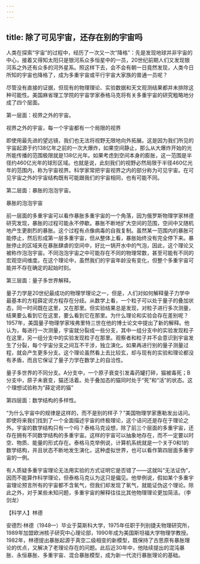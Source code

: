 ```yaml
---
---
---
```

title: 除了可见宇宙，还存在别的宇宙吗
---




人类在探索“宇宙”的过程中，经历了一次又一次“降格”：先是发现地球并非宇宙的中心，接着又得知太阳只是银河系众多恒星中的一员，20世纪前期人们又发现银河系之外还有众多的河外星系。照这样下去，会不会有朝一日竟然发现，人类今日所知的宇宙也降格了，成为多重宇宙或平行宇宙大家族的普通一员呢？

尽管没有直接的证据，但现有的物理理论、实验数据和天文观测结果都并未排除这种可能性。美国麻省理工学院的宇宙学家泰格马克将有关多重宇宙的研究粗略地分成了四个层面。

第一层面：视界之外的宇宙。

视界之外的宇宙，每一个宇宙都有一个局限的视界



即使用最先进的望远镜，我们也无法将视野无限地向外拓展。这是因为我们所见的宇宙起源于约138亿年之前的一次大爆炸，如果空间静止，那么从大爆炸开始的光所能传播的范围极限就是138亿光年。如果考虑到空间本身的膨胀，这一范围是半径约460亿光年的球形区域。也就是说，此刻我们的视野必然局限于半径460亿光年的范围内，称为宇宙视界。科学家常把宇宙视界之内的部分称为可见宇宙。在可见宇宙之外的宇宙结构既有可能跟我们的宇宙相同，也有可能不同。

第二层面：暴胀的泡泡宇宙。

暴胀的泡泡宇宙



前一层面的多重宇宙可以看作暴胀多重宇宙的一个角落，因为俄罗斯物理学家林德研究发现，暴胀的过程可能永不停歇。暴胀不断地扩大空间的范围，空间中又随机地产生更剧烈的暴胀。这个过程有点像病毒的自我复制。虽然某一范围内的暴胀可能停止，然后形成第一层多重宇宙，但从整体上看，暴胀始终没有完全停下来。暴胀停止的区域夹在暴胀肆虐的空间中，好比一锅开水中的气泡，因此，这个理论又被称作泡泡宇宙。不同泡泡宇宙之中可能存在不同的物理常数，甚至可能有不同的宏观空间维度。在这个理论中，虽然我们的宇宙年龄没有变化，但整个多重宇宙可能并不存在确定的起始时刻。

第三层面：量子多世界解释。

量子力学是20世纪最成功的物理学理论之一，但是，人们对如何解释量子力学中最基本的方程薛定谔方程存在分歧。从数学上看，一个粒子可以处于量子的叠加状态，同一时间既在这里，又在那里。但实验结果总是发现，对粒子进行多次测量，结果要么看到它在这里，要么看到它在那里。为什么理论和实验会存在差别呢？1957年，美国量子物理学家埃弗里特三世在他的博士论文中提出了新的解释。他认为，每进行一次测量，宇宙就分裂成一些分支，其中一组分支中的实验发现粒子在这里，另一组分支中的实验发现粒子在那里。观察者和粒子并不会意识到宇宙发生了分裂，每个宇宙分支之间互不干涉，独立演化。如果再进行别的量子测量过程，就会产生更多分支。这个理论虽然看上去比较玄，却与现有的实验和理论都没有矛盾，而且它保证了量子力学在数学上的自洽性。

量子多世界的不同分支。A分支中，一个原子衰变引发毒药罐打碎，猫被毒死；B分支中，原子未衰变，猫还活着。处于叠加态的猫同时处于“死”和“活”的状态。这个理想试验称为“薛定谔的猫”





第四层面：数学结构的多样性。

“为什么宇宙中的规律是这样的，而不是别的样子？”美国物理学家惠勒发出诘问。即使将来我们找到了一个全面描述宇宙的终极理论，这个诘问还是存在于理论之外。宇宙的数学结构只有一个吗？泰格马克设想，除了前三个层面的多重宇宙，还存在拥有不同数学结构的多重宇宙。这样的宇宙可以抽象地存在，而不一定要以时空、物质、能量的形式存在。泰格马克举例说，计算机系统就是一个关于0和1的数学结构，并且状态不断地发生演化，这种虚拟世界，也可以看作第四层面多重宇宙的一例。

有人质疑多重宇宙理论无法用实验的方式证明它是否错了——这就叫“无法证伪”，因而不能算作科学理论，但泰格马克认为这只是偏见。他举例说，假如某个多重宇宙理论预言所有的宇宙都不含氧气，但我们却发现了氧气，就能证伪这个理论。除此之外，对于某些未知问题，多重宇宙的解释往往比其他物理理论更加简洁。（李剑龙）





【科学人】林德



安德烈·林德（1948—）毕业于莫斯科大学，1975年任职于列别捷夫物理研究所，1989年加盟欧洲核子研究中心理论部，1990年成为美国斯坦福大学物理学教授。1982年，林德提出暴胀起源于真空二级相变的新模型，既保持了古思原有暴胀理论的优点，又解决了老理论存在的问题。此后近30年中，他陆续提出的混沌暴胀、永恒暴胀、多重宇宙、混合暴胀模型，成为新一代流行暴胀理论的基础。